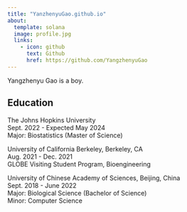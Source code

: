 ```yaml
---
title: "YanzhenyuGao.github.io"
about:
  template: solana
  image: profile.jpg
  links:
    - icon: github
      text: Github
      href: https://github.com/YangzhenyuGao
---
```


Yangzhenyu Gao is a boy.

## Education

The Johns Hopkins University    
Sept. 2022 - Expected May 2024    
Major: Biostatistics (Master of Science)

University of California Berkeley, Berkeley, CA   
Aug. 2021 - Dec. 2021   
GLOBE Visiting Student Program, Bioengineering    

University of Chinese Academy of Sciences, Beijing, China   
Sept. 2018 - June 2022    
Major: Biological Science (Bachelor of Science)		 
Minor: Computer Science
